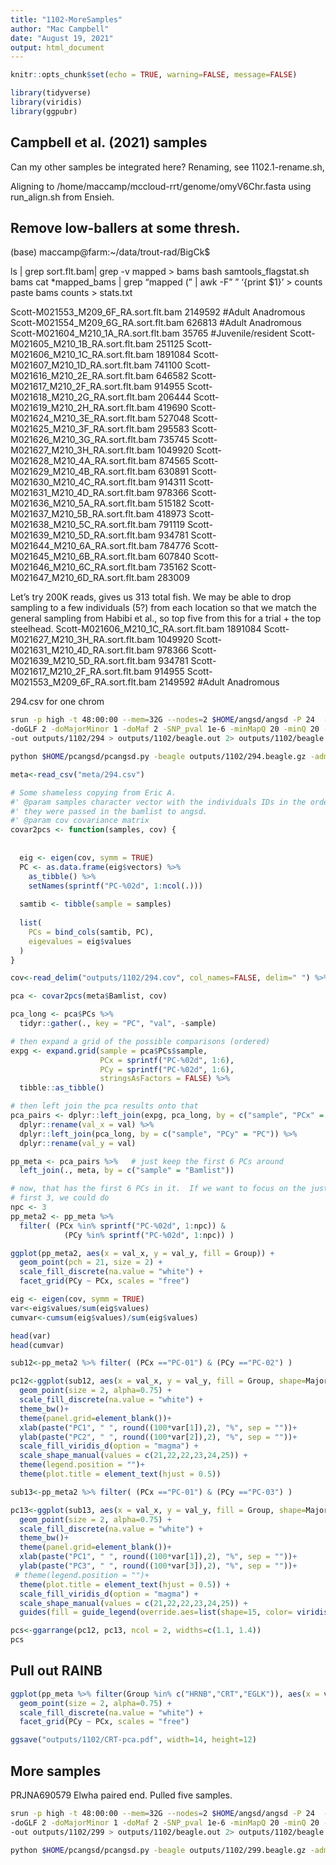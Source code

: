 ```yaml
---
title: "1102-MoreSamples"
author: "Mac Campbell"
date: "August 19, 2021"
output: html_document
---
```


```r
knitr::opts_chunk$set(echo = TRUE, warning=FALSE, message=FALSE)
```

```r
library(tidyverse)
library(viridis)
library(ggpubr)
```

## Campbell et al. (2021) samples

Can my other samples be integrated here? Renaming, see 1102.1-rename.sh,

Aligning to /home/maccamp/mccloud-rrt/genome/omyV6Chr.fasta using run_align.sh from Ensieh.    


## Remove low-ballers at some thresh.
(base) maccamp@farm:~/data/trout-rad/BigCk$

ls | grep sort.flt.bam| grep -v mapped > bams
bash samtools_flagstat.sh bams 
cat *mapped_bams | grep "mapped (" | awk -F" " '{print $1}' > counts
 paste bams counts  > stats.txt

Scott-M021553_M209_6F_RA.sort.flt.bam	2149592 #Adult Anadromous
Scott-M021554_M209_6G_RA.sort.flt.bam	626813 #Adult Anadromous
Scott-M021604_M210_1A_RA.sort.flt.bam	35765 #Juvenile/resident
Scott-M021605_M210_1B_RA.sort.flt.bam	251125
Scott-M021606_M210_1C_RA.sort.flt.bam	1891084
Scott-M021607_M210_1D_RA.sort.flt.bam	741100
Scott-M021616_M210_2E_RA.sort.flt.bam	646582
Scott-M021617_M210_2F_RA.sort.flt.bam	914955
Scott-M021618_M210_2G_RA.sort.flt.bam	206444
Scott-M021619_M210_2H_RA.sort.flt.bam	419690
Scott-M021624_M210_3E_RA.sort.flt.bam	527048
Scott-M021625_M210_3F_RA.sort.flt.bam	295583
Scott-M021626_M210_3G_RA.sort.flt.bam	735745
Scott-M021627_M210_3H_RA.sort.flt.bam	1049920
Scott-M021628_M210_4A_RA.sort.flt.bam	874565
Scott-M021629_M210_4B_RA.sort.flt.bam	630891
Scott-M021630_M210_4C_RA.sort.flt.bam	914311
Scott-M021631_M210_4D_RA.sort.flt.bam	978366
Scott-M021636_M210_5A_RA.sort.flt.bam	515182
Scott-M021637_M210_5B_RA.sort.flt.bam	418973
Scott-M021638_M210_5C_RA.sort.flt.bam	791119
Scott-M021639_M210_5D_RA.sort.flt.bam	934781
Scott-M021644_M210_6A_RA.sort.flt.bam	784776
Scott-M021645_M210_6B_RA.sort.flt.bam	607840
Scott-M021646_M210_6C_RA.sort.flt.bam	735162
Scott-M021647_M210_6D_RA.sort.flt.bam	283009

Let's try 200K reads, gives us 313 total fish. We may be able to drop sampling to a few individuals (5?) from each location so that we match the general sampling from Habibi et al., so top five from this for a trial + the top steelhead.
Scott-M021606_M210_1C_RA.sort.flt.bam	1891084
Scott-M021627_M210_3H_RA.sort.flt.bam	1049920
Scott-M021631_M210_4D_RA.sort.flt.bam	978366
Scott-M021639_M210_5D_RA.sort.flt.bam	934781
Scott-M021617_M210_2F_RA.sort.flt.bam	914955
Scott-M021553_M209_6F_RA.sort.flt.bam	2149592 #Adult Anadromous

294.csv for one chrom     

```sh
srun -p high -t 48:00:00 --mem=32G --nodes=2 $HOME/angsd/angsd -P 24  -bam bamlists/294.bamlist -minInd 259 -GL 1 -ref genome/omyV6Chr.fasta \
-doGLF 2 -doMajorMinor 1 -doMaf 2 -SNP_pval 1e-6 -minMapQ 20 -minQ 20 -r omy01: \
-out outputs/1102/294 > outputs/1102/beagle.out 2> outputs/1102/beagle.err &

python $HOME/pcangsd/pcangsd.py -beagle outputs/1102/294.beagle.gz -admix -o outputs/1102/294 -threads 10
```

```r
meta<-read_csv("meta/294.csv")
```

```r
# Some shameless copying from Eric A.
#' @param samples character vector with the individuals IDs in the order in which
#' they were passed in the bamlist to angsd.
#' @param cov covariance matrix
covar2pcs <- function(samples, cov) {
  
  
  eig <- eigen(cov, symm = TRUE)
  PC <- as.data.frame(eig$vectors) %>%
    as_tibble() %>%
    setNames(sprintf("PC-%02d", 1:ncol(.)))
  
  samtib <- tibble(sample = samples)
  
  list(
    PCs = bind_cols(samtib, PC),
    eigevalues = eig$values
  )
}
```

```r

cov<-read_delim("outputs/1102/294.cov", col_names=FALSE, delim=" ") %>% as.matrix()

```

```r
pca <- covar2pcs(meta$Bamlist, cov)

pca_long <- pca$PCs %>%
  tidyr::gather(., key = "PC", "val", -sample)

# then expand a grid of the possible comparisons (ordered)
expg <- expand.grid(sample = pca$PCs$sample,
                    PCx = sprintf("PC-%02d", 1:6),
                    PCy = sprintf("PC-%02d", 1:6),
                    stringsAsFactors = FALSE) %>%
  tibble::as_tibble()

# then left join the pca results onto that
pca_pairs <- dplyr::left_join(expg, pca_long, by = c("sample", "PCx" = "PC")) %>%
  dplyr::rename(val_x = val) %>%
  dplyr::left_join(pca_long, by = c("sample", "PCy" = "PC")) %>%
  dplyr::rename(val_y = val)

pp_meta <- pca_pairs %>%   # just keep the first 6 PCs around
  left_join(., meta, by = c("sample" = "Bamlist"))

# now, that has the first 6 PCs in it.  If we want to focus on the just the
# first 3, we could do 
npc <- 3
pp_meta2 <- pp_meta %>%
  filter( (PCx %in% sprintf("PC-%02d", 1:npc)) & 
            (PCy %in% sprintf("PC-%02d", 1:npc)) )

ggplot(pp_meta2, aes(x = val_x, y = val_y, fill = Group)) +
  geom_point(pch = 21, size = 2) +
  scale_fill_discrete(na.value = "white") + 
  facet_grid(PCy ~ PCx, scales = "free")


```
```r

eig <- eigen(cov, symm = TRUE)
var<-eig$values/sum(eig$values)
cumvar<-cumsum(eig$values)/sum(eig$values)

head(var)
head(cumvar)
```


```r
sub12<-pp_meta2 %>% filter( (PCx =="PC-01") & (PCy =="PC-02") )

pc12<-ggplot(sub12, aes(x = val_x, y = val_y, fill = Group, shape=MajorGroup)) +
  geom_point(size = 2, alpha=0.75) +
  scale_fill_discrete(na.value = "white") + 
  theme_bw()+
  theme(panel.grid=element_blank())+
  xlab(paste("PC1", " ", round((100*var[1]),2), "%", sep = ""))+
  ylab(paste("PC2", " ", round((100*var[2]),2), "%", sep = ""))+
  scale_fill_viridis_d(option = "magma") +
  scale_shape_manual(values = c(21,22,22,23,24,25)) +
  theme(legend.position = "")+
  theme(plot.title = element_text(hjust = 0.5)) 

sub13<-pp_meta2 %>% filter( (PCx =="PC-01") & (PCy =="PC-03") )

pc13<-ggplot(sub13, aes(x = val_x, y = val_y, fill = Group, shape=MajorGroup)) +
  geom_point(size = 2, alpha=0.75) +
  scale_fill_discrete(na.value = "white") + 
  theme_bw()+
  theme(panel.grid=element_blank())+
  xlab(paste("PC1", " ", round((100*var[1]),2), "%", sep = ""))+
  ylab(paste("PC3", " ", round((100*var[3]),2), "%", sep = ""))+
 # theme(legend.position = "")+
  theme(plot.title = element_text(hjust = 0.5)) +
  scale_fill_viridis_d(option = "magma") +
  scale_shape_manual(values = c(21,22,22,23,24,25)) +
  guides(fill = guide_legend(override.aes=list(shape=15, color= viridis(8, option="magma")))) 

pcs<-ggarrange(pc12, pc13, ncol = 2, widths=c(1.1, 1.4))
pcs

```


## Pull out RAINB

```r
ggplot(pp_meta %>% filter(Group %in% c("HRNB","CRT","EGLK")), aes(x = val_x, y = val_y, shape = Group, color=Watershed)) +
  geom_point(size = 2, alpha=0.75) +
  scale_fill_discrete(na.value = "white") + 
  facet_grid(PCy ~ PCx, scales = "free") 

ggsave("outputs/1102/CRT-pca.pdf", width=14, height=12)
```


## More samples
PRJNA690579
Elwha paired end. Pulled five samples.

```sh
srun -p high -t 48:00:00 --mem=32G --nodes=2 $HOME/angsd/angsd -P 24  -bam bamlists/299.bamlist -minInd 269 -GL 1 -ref genome/omyV6Chr.fasta \
-doGLF 2 -doMajorMinor 1 -doMaf 2 -SNP_pval 1e-6 -minMapQ 20 -minQ 20 -r omy01: \
-out outputs/1102/299 > outputs/1102/beagle.out 2> outputs/1102/beagle.err &

python $HOME/pcangsd/pcangsd.py -beagle outputs/1102/299.beagle.gz -admix -o outputs/1102/299 -threads 10
```
